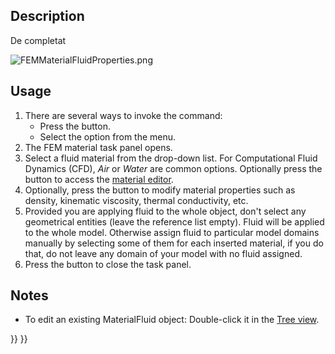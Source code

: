 <languages/>

{{Docnav
|[[FEM_MaterialSolid|Material for solid]]
|[[FEM_MaterialMechanicalNonlinear|Nonlinear mechanical material]]
|[[FEM_Workbench|FEM]]
|IconL=FEM_MaterialSolid.svg
|IconR=FEM_MaterialMechanicalNonlinear.svg
|IconC=Workbench_FEM.svg
}}

<div class="mw-translate-fuzzy">
{{GuiCommand|Name=FEM MaterialFluid|MenuLocation= Model → Material for fluid||Workbenches=[[FEM_Workbench|FEM]]|Shortcut=|SeeAlso=[[FEM_tutorial|FEM tutorial]]}}
</div>

==Description==

<div class="mw-translate-fuzzy">
De completat
</div>

[[File:FEMMaterialFluidProperties.png]]
{{Caption|The FEM material task panel}}

==Usage==

# There are several ways to invoke the command:
#* Press the {{Button|[[Image:FEM_MaterialFluid.svg|16px]] [[FEM_MaterialFluid|Material for fluid]]}} button.
#* Select the {{MenuCommand|Model → Materials → [[Image:FEM_MaterialFluid.svg|16px]] Material for fluid‏‎}} option from the menu.
# The FEM material task panel opens.
# Select a fluid material from the drop-down list. For Computational Fluid Dynamics (CFD), ''Air'' or ''Water'' are common options. Optionally press the {{Button|Launch Editor}} button to access the [[Material_Edit|material editor]].
# Optionally, press the {{Button|Use this task panel}} button to modify material properties such as density, kinematic viscosity, thermal conductivity, etc.
# Provided you are applying fluid to the whole object, don't select any geometrical entities (leave the reference list empty). Fluid will be applied to the whole model. Otherwise assign fluid to particular model domains manually by selecting some of them for each inserted material, if you do that, do not leave any domain of your model with no fluid assigned.
# Press the {{Button|Close}} button to close the task panel.

==Notes==

* To edit an existing MaterialFluid object: Double-click it in the [[Tree_view|Tree view]].


{{Docnav
|[[FEM_MaterialSolid|Material for solid]]
|[[FEM_MaterialMechanicalNonlinear|Nonlinear mechanical material]]
|[[FEM_Workbench|FEM]]
|IconL=FEM_MaterialSolid.svg
|IconR=FEM_MaterialMechanicalNonlinear.svg
|IconC=Workbench_FEM.svg
}}

{{FEM Tools navi{{#translation:}}}}
{{Userdocnavi{{#translation:}}}}
{{clear}}
